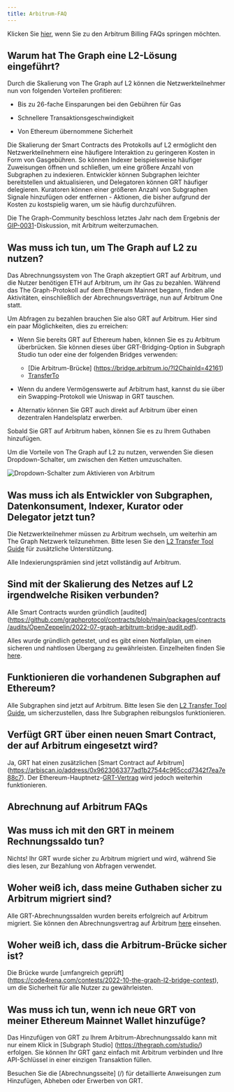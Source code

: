 ```yaml
---
title: Arbitrum-FAQ
---
```


Klicken Sie [hier](#billing-on-arbitrum-faqs), wenn Sie zu den Arbitrum Billing FAQs springen möchten.

## Warum hat The Graph eine L2-Lösung eingeführt?

Durch die Skalierung von The Graph auf L2 können die Netzwerkteilnehmer nun von folgenden Vorteilen profitieren:

- Bis zu 26-fache Einsparungen bei den Gebühren für Gas

- Schnellere Transaktionsgeschwindigkeit

- Von Ethereum übernommene Sicherheit

Die Skalierung der Smart Contracts des Protokolls auf L2 ermöglicht den Netzwerkteilnehmern eine häufigere Interaktion zu geringeren Kosten in Form von Gasgebühren. So können Indexer beispielsweise häufiger Zuweisungen öffnen und schließen, um eine größere Anzahl von Subgraphen zu indexieren. Entwickler können Subgraphen leichter bereitstellen und aktualisieren, und Delegatoren können GRT häufiger delegieren. Kuratoren können einer größeren Anzahl von Subgraphen Signale hinzufügen oder entfernen - Aktionen, die bisher aufgrund der Kosten zu kostspielig waren, um sie häufig durchzuführen.

Die The Graph-Community beschloss letztes Jahr nach dem Ergebnis der [GIP-0031](https://forum.thegraph.com/t/gip-0031-arbitrum-grt-bridge/3305)-Diskussion, mit Arbitrum weiterzumachen.

## Was muss ich tun, um The Graph auf L2 zu nutzen?

Das Abrechnungssystem von The Graph akzeptiert GRT auf Arbitrum, und die Nutzer benötigen ETH auf Arbitrum, um ihr Gas zu bezahlen. Während das The Graph-Protokoll auf dem Ethereum Mainnet begann, finden alle Aktivitäten, einschließlich der Abrechnungsverträge, nun auf Arbitrum One statt.

Um Abfragen zu bezahlen brauchen Sie also GRT auf Arbitrum. Hier sind ein paar Möglichkeiten, dies zu erreichen:

- Wenn Sie bereits GRT auf Ethereum haben, können Sie es zu Arbitrum überbrücken. Sie können dieses über GRT-Bridging-Option in Subgraph Studio tun oder eine der folgenden Bridges verwenden:

  - [Die Arbitrum-Brücke] (https://bridge.arbitrum.io/?l2ChainId=42161)
  - [TransferTo](https://transferto.xyz/swap)

- Wenn du andere Vermögenswerte auf Arbitrum hast, kannst du sie über ein Swapping-Protokoll wie Uniswap in GRT tauschen.

- Alternativ können Sie GRT auch direkt auf Arbitrum über einen dezentralen Handelsplatz erwerben.

Sobald Sie GRT auf Arbitrum haben, können Sie es zu Ihrem Guthaben hinzufügen.

Um die Vorteile von The Graph auf L2 zu nutzen, verwenden Sie diesen Dropdown-Schalter, um zwischen den Ketten umzuschalten.

![Dropdown-Schalter zum Aktivieren von Arbitrum](/img/arbitrum-screenshot-toggle.png)

## Was muss ich als Entwickler von Subgraphen, Datenkonsument, Indexer, Kurator oder Delegator jetzt tun?

Die Netzwerkteilnehmer müssen zu Arbitrum wechseln, um weiterhin am The Graph Netzwerk teilzunehmen. Bitte lesen Sie den [L2 Transfer Tool Guide](/arbitrum/l2-transfer-tools-guide/) für zusätzliche Unterstützung.

Alle Indexierungsprämien sind jetzt vollständig auf Arbitrum.

## Sind mit der Skalierung des Netzes auf L2 irgendwelche Risiken verbunden?

Alle Smart Contracts wurden gründlich [audited] (https://github.com/graphprotocol/contracts/blob/main/packages/contracts/audits/OpenZeppelin/2022-07-graph-arbitrum-bridge-audit.pdf).

Alles wurde gründlich getestet, und es gibt einen Notfallplan, um einen sicheren und nahtlosen Übergang zu gewährleisten. Einzelheiten finden Sie [here](https://forum.thegraph.com/t/gip-0037-the-graph-arbitrum-deployment-with-linear-rewards-minted-in-l2/3551#risks-and-security-considerations-20).

## Funktionieren die vorhandenen Subgraphen auf Ethereum?

Alle Subgraphen sind jetzt auf Arbitrum. Bitte lesen Sie den [L2 Transfer Tool Guide](/arbitrum/l2-transfer-tools-guide/), um sicherzustellen, dass Ihre Subgraphen reibungslos funktionieren.

## Verfügt GRT über einen neuen Smart Contract, der auf Arbitrum eingesetzt wird?

Ja, GRT hat einen zusätzlichen [Smart Contract auf Arbitrum] (https://arbiscan.io/address/0x9623063377ad1b27544c965ccd7342f7ea7e88c7). Der Ethereum-Hauptnetz-[GRT-Vertrag](https://etherscan.io/token/0xc944e90c64b2c07662a292be6244bdf05cda44a7) wird jedoch weiterhin funktionieren.

## Abrechnung auf Arbitrum FAQs

## Was muss ich mit den GRT in meinem Rechnungssaldo tun?

Nichts! Ihr GRT wurde sicher zu Arbitrum migriert und wird, während Sie dies lesen, zur Bezahlung von Abfragen verwendet.

## Woher weiß ich, dass meine Guthaben sicher zu Arbitrum migriert sind?

Alle GRT-Abrechnungssalden wurden bereits erfolgreich auf Arbitrum migriert. Sie können den Abrechnungsvertrag auf Arbitrum [here](https://arbiscan.io/address/0x1B07D3344188908Fb6DEcEac381f3eE63C48477a) einsehen.

## Woher weiß ich, dass die Arbitrum-Brücke sicher ist?

Die Brücke wurde [umfangreich geprüft] (https://code4rena.com/contests/2022-10-the-graph-l2-bridge-contest), um die Sicherheit für alle Nutzer zu gewährleisten.

## Was muss ich tun, wenn ich neue GRT von meiner Ethereum Mainnet Wallet hinzufüge?

Das Hinzufügen von GRT zu Ihrem Arbitrum-Abrechnungssaldo kann mit nur einem Klick in [Subgraph Studio] (https://thegraph.com/studio/) erfolgen. Sie können Ihr GRT ganz einfach mit Arbitrum verbinden und Ihre API-Schlüssel in einer einzigen Transaktion füllen.

Besuchen Sie die [Abrechnungsseite] (/) für detaillierte Anweisungen zum Hinzufügen, Abheben oder Erwerben von GRT.
